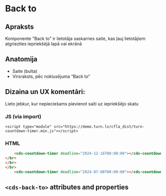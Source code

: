 
# Back to

## Apraksts

Komponente "Back to" ir lietotāja saskarnes saite, kas ļauj lietotājiem
atgriezties iepriekšējā lapā vai ekrānā

## Anatomija

- Saite (bulta)
- Virsraksts, pēc noklusējuma “Back to”

## Dizaina un UX komentāri:

Lieto jebkur, kur nepieciešams pievienot saiti uz iepriekšējo skatu

### JS (via import)

```imoprt
<script type="module" src="https://demo.turn.lv/cfla_dist/turn-countdown-timer.min.js"></script>
```

### HTML

```html
    <cds-countdown-timer deadline="2024-12-16T00:00:00"></cds-countdown-timer>
</br>
</br>
</br>
    <cds-countdown-timer deadline="2024-07-08T00:00:00"></cds-countdown-timer>
```

## `<cds-back-to>` attributes and properties

<Props of="cds-back-to" />
